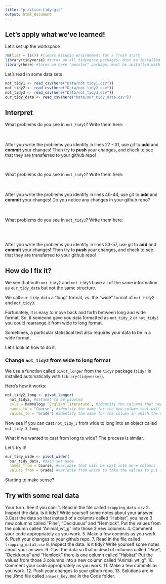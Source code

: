 ```yaml
---
title: "practice-tidy-git"
output: html_document
---
```


## Let's apply what we've learned!

Let's set up the workspace

```r
rm(list = ls()) #clears RStudio environment for a fresh start
library(tidyverse) #turns on all tidyverse packages; must be installed with install.packages("tidyverse) first time
library(here) #turns on here "pointer" package; must be installed with install.packages("here") first time
```

Let's read in some data sets

```r
not_tidy1 <- read_csv(here("Data/not_tidy1.csv"))
not_tidy2 <- read_csv(here("Data/not_tidy2.csv"))
not_tidy3 <- read_csv(here("Data/not_tidy3.csv"))
our_tidy_data <- read_csv(here("Data/our_tidy_data.csv"))
```

## Interpret
What problems do you see in `not_tidy1`? Write them here:





\
\
After you write the problems you identify in lines 27 - 31, use git to **add** and **commit** your changes!
Then try to **push** your changes, and check to see that they are transferred to your github repo!

\

What problems do you see in `not_tidy2`? Write them here:





\
\
After you write the problems you identify in lines 40-44, use git to **add** and **commit** your changes!
Do you notice any changes in your github repo?

\
\
What problems do you see in `not_tidy3`? Write them here:





\
\

After you write the problems you identify in lines 53-57, use git to **add** and **commit** your changes!
Then try to **push** your changes, and check to see that they are transferred to your github repo!
\

## How do I fix it?
We see that both `not_tidy2` and `not_tidy3` have all of the same information as
`our_tidy_data` but not the same structure.

We call `our_tidy_data` a "long" format, vs. the "wide" format of `not_tidy2` and `not_tidy3`.

Fortunately, it is easy to move back and forth between long and wide format.
So, if someone gave you data formatted as `not_tidy_2` or `not_tidy3` you could rearrange it from wide to long format.

Sometimes, a particular statistical test also requires your data to be in a wide format. 

Let's look at how to do it.

### Change `not_tidy2` from wide to long format

We use a function called `pivot_longer` from the `tidyr` package (`tidyr` is installed automatically with `library(tidyverse)`).

Here's how it works:

```r
not_tidy2_long <- pivot_longer(
  not_tidy2, #dataset to be pivoted
  cols = Mammalogy:`English literature`, #identify the columns that need to be cast
  names_to = "Course", #identify the name for the new column that will take all the course names
  values_to = "Grade") #identify the name for the column in which the values will be stored)
```

Now see if you can cast `not_tidy_3` from wide to long into an object called `not_tidy_3_long`:



What if we wanted to cast from long to wide? The process is similar.

Let's try it!

```r
our_tidy_wide <- pivot_wider(
  our_tidy_data, #data set name
  names_from = Course, #variable that will be cast into more columns
  values_from = Grade) #variable from which to take the values to put in the new columns
```

Starting to make sense?

## Try with some real data
Your turn. See if you can:
1. Read in the file called `trapping_data.csv`
2. Inspect the data. Is it tidy? Write yourself some notes about your answer.
3.Cast the data so that instead of a columns called "Habitat", you have 3 new columns called "Pine", "Deciduous" and "Hemlock". Put the values from the column called "Animal_wt_g" into those 3 new columns.
4. Comment your code appropriately as you work.
5. Make a few commits as you work.
6. Push your changes to your github repo.
7. Read in the file called `trapping_data1.csv` 
8. Inspect the data. Is it tidy? Write yourself some notes about your answer.
9. Cast the data so that instead of columns called "Pine", "Deciduous" and "Hemlock" there is one column called "Habitat" Put the values from those 3 columns into a new column called "Animal_wt_g".
10. Comment your code appropriately as you work.
11. Make a few commits as you work.
12. Push your changes to your github repo.
13. Solutions are in the .Rmd file called `answer_key.Rmd` in the Code folder.
